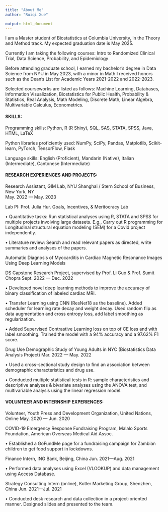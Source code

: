 ```yaml
---
title: "About Me"
author: "Ruiqi Xue"

output: html_document
---
```


I am a Master student of Biostatistics at Columbia University, in the Theory and Method track. My expected graduation date is May 2025.

Currently I am taking the following courses: 
Intro to Randomized Clinical Trial, Data Science, Probability, and Epidemiology



Before attending graduate school, I earned my bachelor's degree in Data Science from NYU in May 2023, with a minor in Math.I received honors such as the Dean’s List for Academic Years 2021-2022 and 2022-2023.

Selected courseworks are listed as follows:
Machine Learning, Databases, Information Visualization, Biostatistics for Public Health, Probability & Statistics, Real Analysis, Math Modeling, Discrete Math, Linear Algebra, Multivariable Calculus, Econometrics.


#### SKILLS:

Programming skills: Python, R (R Shiny), SQL, SAS, STATA, SPSS, Java, HTML, LaTeX
      	 
Python libraries proficiently used: NumPy, SciPy, Pandas, Matplotlib, Scikit-learn, PyTorch, TensorFlow, Flask

Language skills: English (Proficient), Mandarin (Native), Italian (Intermediate), Cantonese (Intermediate)


#### RESEARCH EXPERIENCES AND PROJECTS:

Research Assistant, GIM Lab, NYU Shanghai / Stern School of Business, New York, NY       
  May. 2022 — May. 2023


  Lab PI: Prof. Julia Hur.   Goals, Incentives, & Meritocracy Lab                
	
•	Quantitative tasks: Run statistical analyses using R, STATA and SPSS for multiple projects involving large datasets. E.g., Carry out R programming for Longitudinal structural equation modeling (SEM) for a Covid project independently.

•	Literature review: Search and read relevant papers as directed, write summaries and analyses of the papers.


Automatic Diagnosis of Myocarditis in Cardiac Magnetic Resonance Images Using Deep Learning Models

DS Capstone Research Project, supervised by Prof. Li Guo & Prof. Sumit Chopra	            Sept. 2022 — Dec. 2022

•	Developed novel deep learning methods to improve the accuracy of binary classification of labeled cardiac MRI.

•	Transfer Learning using CNN (ResNet18 as the baseline). Added scheduler for learning rate decay and weight decay. Used random flip as data augmentation and cross entropy loss, add label smoothing as regularization.

•	Added Supervised Contrastive Learning loss on top of CE loss and with label smoothing. Trained the model with a 94% accuracy and a 97.62% F1 score.


Drug Use Demographic Study of Young Adults in NYC (Biostatistics Data Analysis Project)       Mar. 2022 — May. 2022

•	Used a cross-sectional study design to find an association between demographic characteristics and drug use.

•	Conducted multiple statistical tests in R: sample characteristics and descriptive analyses & bivariate analyses using the ANOVA test, and multivariable analysis using the linear regression model.


#### VOLUNTEER AND INTERNSHIP EXPERIENCES:

Volunteer, Youth Press and Development Organization, United Nations, Online         May. 2020 — Jun. 2020

COVID-19 Emergency Response Fundraising Program, Malalo Sports Foundation, American Overseas Medical Aid Assoc. 

•	Established a GoFundMe page for a fundraising campaign for Zambian children to get food support in lockdowns.



Finance Intern, ING Bank, Beijing, China    				     Jun. 2021—Aug. 2021

•	Performed data analyses using Excel (VLOOKUP) and data management using Access Database.


Strategy Consulting Intern (online), Kotler Marketing Group, Shenzhen, China    		  Jun. 2021—Jul. 2021

•	Conducted desk research and data collection in a project-oriented manner. Designed slides and presented to the team.


